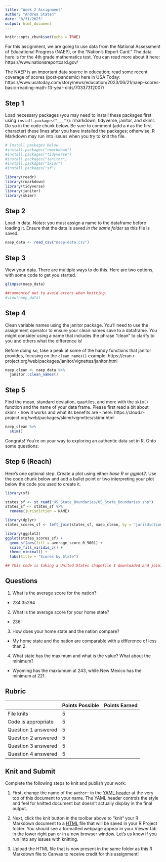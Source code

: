 ```yaml
---
title: "Week 2 Assignment"
author: "Andrea Staten"
date: "8/31/2025"
output: html_document
---
```


```r
knitr::opts_chunk$set(echo = TRUE)
```

For this assignment, we are going to use data from the National Assessment of Educational Progress (NAEP), or the "Nation's Report Card." The data here is for the 4th grade mathematics test. You can read more about it here: https://www.nationsreportcard.gov/

The NAEP is an important data source in education; read some recent coverage of scores (post-pandemic) here in USA Today: https://www.usatoday.com/story/news/education/2023/06/21/naep-scores-basic-reading-math-13-year-olds/70337312007/

## Step 1

Load necessary packages (you may need to install these packages first using `install.packages("___")`): rmarkdown, tidyverse, janitor, and skimr. Do so in the code chunk below. Be sure to comment (add a `#` as the first character) these lines after you have installed the packages; otherwise, R Markdown may run into issues when you try to knit the file.

```r
# Install packages below
#install.packages("rmarkdown")
#install.packages("tidyverse")
#install.packages("janitor")
#install.packages("skimr")
#install.packages("sf")

library(readr)
library(rmarkdown)
library(tidyverse)
library(janitor)
library(skimr)
```

## Step 2

Load in data. *Notes*: you must assign a name to the dataframe before loading it. Ensure that the data is saved _in the same folder_ as this file is saved.

```r
naep_data <- read_csv("naep-data.csv")
```

## Step 3

View your data. There are multiple ways to do this. Here are two options, with some code to get you started.

```r
glimpse(naep_data)

##commented out to avoid errors when knitting.
#view(naep_data)
```

## Step 4

Clean variable names using the janitor package.  You'll need to use the assignment operator to ensure your clean names save to a dataframe. You might consider using a name that includes the phrase "clean" to clarify to you and others what the difference is! 

Before doing so, take a peak at some of the handy functions that janitor provides, focusing on the `clean_names()` example: https://cran.r-project.org/web/packages/janitor/vignettes/janitor.html

```r
naep_clean <- naep_data %>% 
  janitor::clean_names()
```

## Step 5

Find the mean, standard deviation, quartiles, and more with the `skim()` function and the name of your data frame. Please first read a bit about skimr - how it works and what its benefits are - here: https://cloud.r-project.org/web/packages/skimr/vignettes/skimr.html

```r
naep_clean %>% 
  skim()
```

Congrats! You're on your way to exploring an authentic data set in R. Onto some questions:

## Step 6 (Reach)

Here's one optional step. Create a plot using either _base R_ or _ggplot2_. Use the code chunk below and add a bullet point or two interpreting your plot below the code you used to create it.

```r
library(sf)

states_sf <- st_read("US_State_Boundaries/US_State_Boundaries.shp")
states_sf <- states_sf %>% 
  rename(jurisdiction = NAME)

library(dplyr)
states_scores_sf <- left_join(states_sf, naep_clean, by = "jurisdiction")

library(ggplot2)
ggplot(states_scores_sf) +
  geom_sf(aes(fill = average_score_0_500)) +
  scale_fill_viridis_c() +
  theme_minimal() +
  labs(title = "Scores by State")

## This code is taking a United States shapefile I downloaded and joining the data to this shapefile by the state names! I then take the average score and plot that on a map using the shapefile!
```

## Questions

1.  What is the average score for the nation?

-   234.35294

2.  What is the average score for your home state?

-   236

3.  How does your home state and the nation compare?

-   My home state and the nation are comparable with a difference of less than 2.

4.  What state has the maximum and what is the value? What about the minimum?

-   Wyoming has the maxiumum at 243, while New Mexico has the minimum at 221.

## Rubric

|                     | Points Possible | Points Earned |
|---------------------|-----------------|---------------|
| File knits          | 5               |               |
| Code is appropriate | 5               |               |
| Question 1 answered | 5               |               |
| Question 2 answered | 5               |               |
| Question 3 answered | 5               |               |
| Question 4 answered | 5               |               |

## Knit and Submit

Complete the following steps to knit and publish your work:

1.  First, change the name of the `author:` in the [YAML header](https://bookdown.org/yihui/rmarkdown-cookbook/rmarkdown-anatomy.html#yaml-metadata) at the very top of this document to your name. The YAML header controls the style and feel for knitted document but doesn't actually display in the final output.

2.  Next, click the knit button in the toolbar above to "knit" your R Markdown document to a [HTML](https://bookdown.org/yihui/rmarkdown/html-document.html) file that will be saved in your R Project folder. You should see a formatted webpage appear in your Viewer tab in the lower right pan or in a new browser window. Let's us know if you run into any issues with knitting.

3. Upload the HTML file that is now present in the same folder as this R Markdown file to Canvas to receive credit for this assignment!